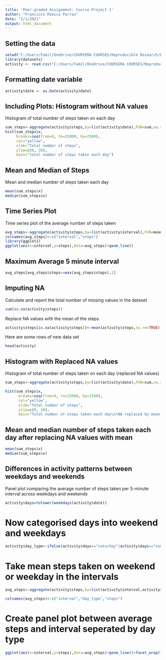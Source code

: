 ---
title: 'Peer-graded Assignment: Course Project 1'
author: "Francisco Mimica Porras"
date: "2/1/2021"
output: html_document
---

## Setting the data
```{r}
setwd("C:/Users/Famil/OneDrive/COURSERA COURSES/Reproducible Research/Peer-graded Assignment Course Project 1")
library(datasets)
activity <- read.csv("C:/Users/Famil/OneDrive/COURSERA COURSES/Reproducible Research/Peer-graded Assignment Course Project 1/activity.csv")
```

## Formatting date variable


```{r}
activity$date <- as.Date(activity$date)
```

## Including Plots: Histogram without NA values
Histogram of total number of steps taken on each day

```{r}
sum_steps<-aggregate(activity$steps,by=list(activity$date),FUN=sum,na.rm=TRUE) 
hist(sum_steps$x, 
     breaks=seq(from=0, to=25000, by=2500),
     col="yellow", 
     xlab="Total number of steps", 
     ylim=c(0, 20),  
     main="total number of steps taken each day")
```


## Mean and Median of Steps

Mean and median number of steps taken each day

```{r}
mean(sum_steps$x)
median(sum_steps$x)
```

## Time Series Plot

Time series plot of the average number of steps taken

```{r}
avg_steps<-aggregate(activity$steps,by=list(activity$interval),FUN=mean,na.rm=TRUE) 
colnames(avg_steps)<-c("interval","steps")
library(ggplot2)
ggplot(aes(x=interval,y=steps),data=avg_steps)+geom_line()

```

## Maximum Average 5 minute interval

```{r}
avg_steps[avg_steps$steps==max(avg_steps$steps),1]

```

## Imputing NA

Calculate and report the total number of missing values in the dataset
```{r}
sum(is.na(activity$steps))

```

Replace NA values with the mean of the steps

```{r}
activity$steps[is.na(activity$steps)]<-mean(activity$steps,na.rm=TRUE)

```

Here are some rows of new data set

```{r}
head(activity)

```

## Histogram with Replaced NA values

Histogram of total number of steps taken on each day (replaced NA values)

```{r}

sum_steps<-aggregate(activity$steps,by=list(activity$date),FUN=sum,na.rm=TRUE) 

hist(sum_steps$x, 
      breaks=seq(from=0, to=25000, by=2500),
      col="yellow", 
      xlab="Total number of steps", 
      ylim=c(0, 30), 
      main="Total number of steps taken each day\n(NA replaced by mean)")
```

## Mean and median number of steps taken each day after replacing NA values with mean

```{r}
mean(sum_steps$x)
median(sum_steps$x)

```

##  Differences in activity patterns between weekdays and weekends

Panel plot comparing the average number of steps taken per 5-minute interval across weekdays and weekends

```{r}

activity$days=tolower(weekdays(activity$date))

```

# Now categorised days into weekend and weekdays

```{r}

activity$day_type<-ifelse(activity$days=="saturday"|activity$days=="sunday","weekend","weekday")

```

# Take mean steps taken on weekend or weekday in the intervals

```{r}
avg_steps<-aggregate(activity$steps,by=list(activity$interval,activity$day_type),FUN=mean,na.rm=TRUE)

colnames(avg_steps)<-c("interval","day_type","steps")

```


# Create panel plot between average steps and interval seperated by day type

```{r}
ggplot(aes(x=interval,y=steps),data=avg_steps)+geom_line()+facet_wrap(~avg_steps$day_type)

```